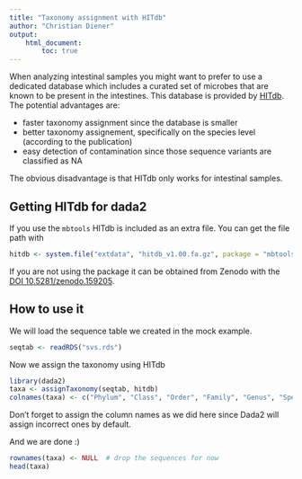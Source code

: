 ```yaml
---
title: "Taxonomy assignment with HITdb"
author: "Christian Diener"
output:
    html_document:
        toc: true
---
```


When analyzing intestinal samples you might want to prefer to use a
dedicated database which includes a curated set of microbes that are
known to be present in the intestines. This database is provided by
[HITdb](http://bmcgenomics.biomedcentral.com/articles/10.1186/s12864-015-2265-y).
The potential advantages are:

- faster taxonomy assignment since the database is smaller
- better taxonomy assignement, specifically on the species level
  (according to the publication)
- easy detection of contamination since those sequence variants are classified
  as NA

The obvious disadvantage is that HITdb only works for intestinal samples.

## Getting HITdb for dada2

If you use the `mbtools` HITdb is included as an extra file. You can get the
file path with

```r
hitdb <- system.file("extdata", "hitdb_v1.00.fa.gz", package = "mbtools")
```

If you are not using the package it can be obtained from Zenodo with
the [DOI 10.5281/zenodo.159205](http://doi.org/10.5281/zenodo.159205).

## How to use it

We will load the sequence table we created in the mock example.

```r
seqtab <- readRDS("svs.rds")
```

Now we assign the taxonomy using HITdb

```r
library(dada2)
taxa <- assignTaxonomy(seqtab, hitdb)
colnames(taxa) <- c("Phylum", "Class", "Order", "Family", "Genus", "Species")
```

Don't forget to assign the column names as we did here since Dada2 will assign
incorrect ones by default.

And we are done :)

```r
rownames(taxa) <- NULL  # drop the sequences for now
head(taxa)
```

